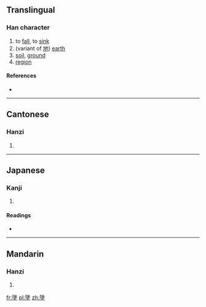 ==Translingual==

===Han character===
{{Han char|rn=32|rad=土|as=12|sn=15|four=7710<sub>4</sub>|canj=弓人土 (NOG), XX弓人土 (XXNOG)|ids=⿱[[䧘]][[土]]}}

# to [[fall]], to [[sink]]
# (variant of [[地]]) [[earth]]
# [[soil]], [[ground]]
# [[region]]

====References====
* {{Han ref|kx=0239.040|dkj=05473|dj=0478.060|hdz=10484.070|uh=58AC|ud=22700|bh=E550|bd=58704}}

----

==Cantonese==

===Hanzi===
{{yue-hanzi|jyut=[[dei6]], [[zeoi6]]|y=dei6, jeui6}}

# {{defn|lang=yue|sort=土12}}

----

==Japanese==

===Kanji===
{{ja-kanji|grade=|rs=土12}}

# {{defn|lang=ja|sort=土12}}

====Readings====
* {{ja-readings|on=[[ち]] (chi)|kun=}}

----

==Mandarin==

===Hanzi===
{{cmn-hanzi|pin=[[dì]] ([[di4]])|wg=ti<sup>4</sup>}}

# {{defn|lang=cmn|sort=土12}}

[[fr:墬]]
[[pl:墬]]
[[zh:墬]]